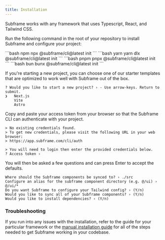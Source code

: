 ```yaml
---
title: Installation
---
```


<Note>
  Subframe works with any framework that uses Typescript, React, and Tailwind CSS. 
</Note>

Run the following command in the root of your repository to install Subframe and configure your project:

<CodeGroup>
  ```bash npm
  npx @subframe/cli@latest init
  ```
  ```bash yarn
  yarn dlx @subframe/cli@latest init
  ```
  ```bash pnpm
  pnpx @subframe/cli@latest init
  ```
  ```bash bun
  bunx @subframe/cli@latest init
  ```
</CodeGroup>

If you're starting a new project, you can choose one of our starter templates that are optimized to work well with Subframe out of the box.

```
? Would you like to start a new project? › - Use arrow-keys. Return to submit.
❯   Next.js
    Vite
    Astro
```

Copy and paste your access token from your browser so that the Subframe CLI can authenticate with your project.
```
> No existing credentials found.
> To get new credentials, please visit the following URL in your web browser:
> https://app.subframe.com/cli/auth

> You will need to login then enter the provided credentials below.
? Access token ›
```

You will then be asked a few questions and can press Enter to accept the defaults.

```
Where should the Subframe components be synced to? › ./src
Configure an alias for the subframe component directory (e.g. @/ui) › @/ui/*
Do you want Subframe to configure your Tailwind config? › (Y/n)
Would you like to sync all of your Subframe components? › (Y/n)
Would you like to install dependencies? › (Y/n)
```

### Troubleshooting

If you run into any issues with the installation, refer to the guide for your particular framework or the [manual installation guide](/framework-guides/manual) for all of the steps needed to get Subframe working in your codebase.

<CardGroup cols={2}>
  <Card
    title="Next.js"
    href="/framework-guides/nextjs"
  />
  <Card
    title="Vite"
    href="/framework-guides/vite"
  />
  <Card
    title="Astro"
    href="/framework-guides/astro"
  />
  <Card
    title="Monorepo"
    href="/framework-guides/monorepo"
  />
</CardGroup>